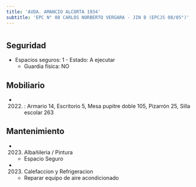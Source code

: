 ```yaml
---
title: 'AVDA. AMANCIO ALCORTA 1934'
subtitle: 'EPC N° 08 CARLOS NORBERTO VERGARA - JIN B (EPCJS 08/05°)'
---
```


#


## Seguridad

*  Espacios seguros: 1 - Estado: A ejecutar 
    + Guardia física: NO





## Mobiliario

*  (2022) : Armario 14, Escritorio 5, Mesa pupitre doble 105, Pizarrón 25, Silla escolar 263 





## Mantenimiento

*  (2023) Albañileria / Pintura 
    + Espacio Seguro

*  (2023) Calefaccion y Refrigeracion 
    + Reparar equipo de aire acondicionado



